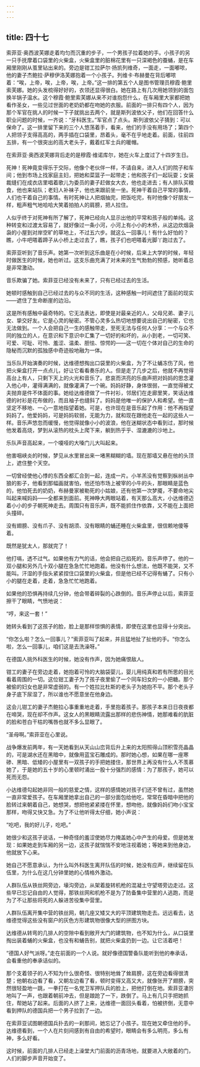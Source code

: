 ```yaml
---
---
---
```

title: 四十七
---



索菲亚·奥西波芙娜走着均匀而沉重的步子，一个男孩子拉着她的手。小孩子的另一只手抚摩着口袋里的火柴盒，火柴盒里的脏棉花里有一只深褐色的蚕蛹，是在车厢里刚刚从茧里钻出来的。旁边是钳工拉萨尔·扬凯列维奇，一面走，一面嘟哝，他的妻子杰鲍拉·萨穆伊洛芙娜抱着一个小孩子。列维卡·布赫曼在背后嘟哝着：“唉，上帝，唉，上帝，唉，上帝。”这一排的第五个人是图书管理员穆霞·鲍里索芙娜。她的头发梳得好好的，衣领还显得很白。她在路上有几次用她领到的面包换半锅子温水。这个穆霞·鲍里索芙娜从来不对谁抱怨什么，在车厢里大家都把她看作圣女，一些见过世面的老奶奶都在吻她的衣服。前面的一排只有四个人，因为那个军官在挑人的时候一下子就挑出去两个，就是斯列波依父子，他们在回答什么职业问题的时候，一齐说：“牙科医生。”军官点了点头。斯列波依父子猜到：可以保命了。这一排里留下来的三个人悠荡着手，看来，他们的手没有用场了；第四个人把领子支得高高的，两手插在口袋里，昂着头，毫不在乎地走着。前面，往前四五排，有一个很突出的高大老头子，戴着红军士兵的暖帽。

在索菲亚·奥西波芙娜背后走的是穆霞·维诺库尔，她在火车上度过了十四岁生日。

死神！死神竟变得乐于交际，他像个老伙伴一样，不请自来，进入人们的院子和车间；他到市场上找家庭主妇，把她和菜篮子一起带走；他和孩子们一起玩耍；女装裁缝们在成衣店里唱着歌儿为委员的妻子赶做女大衣，他也走进去；有人排队买粮食，他也来站队；老妇人补袜子，他也来跟前坐一坐。死神干着自己平常的事情，人们也干着自己的事情。有时死神让人把烟抽完，把饭吃完，有时他像个好朋友一样，粗声粗气地哈哈大笑着拍拍人的肩膀，把人拉住。

人似乎终于对死神有所了解了，死神已经向人显示出他的平常和孩子般的单纯。这种转变和过渡太容易了，就好像过一条小河，小河上有小小的木桥，从这边炊烟袅袅的小屋到对岸空旷的草地上，不过五六步。就这么一回事儿！有什么好怕的？瞧，小牛吧嗒着蹄子从小桥上走过去了，瞧，孩子们也吧嗒着光脚丫跑过去了。

索菲亚听到了音乐声。她第一次听到这乐曲是在小时候，后来上大学的时候，年轻时做医生的时候，她也听过。这支乐曲充满了对未来的生气勃勃的预感，她听着总是非常激动。

音乐欺骗了她。索菲亚已经没有未来了，只有已经过去的生活。

她顿时感触到自己已经过去的与众不同的生活，这种感触一时间遮住了面前的现实——遮住了生命断崖的边沿。

这是所有感触中最奇特的。它无法表达，即使是对最亲近的人，父母兄弟、妻子儿女、挚交好友。它是心灵的秘密。不管心灵多么热切地想要说出自己的秘密，它也无法做到。一个人会把自己一生的感触带走，至死无法与任何人分享：一个与众不同的独立的人，在意识和下意识中汇集了一切好的和坏的，从小到老，一切可笑、可爱、可耻、可怜、羞涩、温柔、胆怯、惊愕的——这一切在个体对自己的生命的隐秘而沉默的孤独感中奇迹般地融为一体。

当乐队开始演奏的时候，达维德想掏出口袋里的火柴盒，为了不让蛹冻伤了风，他把火柴盒打开一点点儿，好让它看看奏乐的人。但是走了几步之后，他就不再觉得高台上有人，只剩下天上的火光和音乐了。悲哀而洪亮的乐曲声把对妈妈的思念灌入他心中，灌得满满的，就像灌满了一个碗。妈妈好静，身体很弱，一直觉得被丈夫抛弃是件不体面的事。她给达维德做了一件衬衫，邻居们在走廊里笑，笑话达维德的衬衫是花布做的，而且袖子也缝斜了。妈妈是他唯一的保护人和希望。他一直坚定不移地、一心一意地指望着她。可是，也许现在是音乐起了作用：他不再指望妈妈了。他爱妈妈，可是妈妈软弱，无能为力，就和现在跟他走在一起的这些人一样。音乐声悠忽而缓慢，他觉得就像小小的波浪，他在迷糊状态中看到过，那时候他发着高烧，梦到从滚热的枕头上爬下来，躺到热乎乎、湿漉漉的沙地上。

乐队声音高起来，一个嗄哑的大嗓门儿大叫起来。

他害咽峡炎的时候，梦见从水里冒出来一堵黑糊糊的墙。现在那墙又悬在他的头顶上，遮住整个天空。

一切曾经使他心悸的东西全都汇合到一起，连成一片。小羊羔没有觉察到枞树丛中狼的影子，他看到那幅画就害怕，他还怕市场上被宰的小牛的头，那眼睛是蓝色的，他怕死去的奶奶，布赫曼家被勒死的小姑娘，还有他第一次梦魇，不要命地尖叫起来喊妈妈——全都来到面前。死神睁大两眼站着，有天那么高大，小达维德迈着小小的步子朝死神走去。周围只有音乐声，既不能抓住作依靠，又不能在上面把头撞碎。

没有翅膀、没有爪子、没有胡须、没有眼睛的蛹还睡在火柴盒里，很信赖地傻等着。

既然是犹太人，那就完了！

他打嗝，透不过气。如果他有力气的话，他会把自己掐死的。音乐声停了。他的一双小腿和另外几十双小腿在急急忙忙地跑着。他没有什么想法，他既不能哭，又不能叫。汗湿的手指头紧紧捏住口袋里的火柴盒，但是他已经不记得有蛹了。只有小小的腿在走着，走着，急急忙忙地跑着。

如果他的恐惧再持续几分钟，他会带着碎裂的心跌倒的。音乐声停止以后，索菲亚擦干了眼睛，气愤地说：

“哼，来这一套！”

她转头看到了这孩子的脸，脸上是那样惊惧的表情，即使在这里也显得十分突出。

“你怎么啦？怎么一回事儿？”索菲亚叫了起来，并且猛地扯了扯他的手。“你怎么啦，怎么一回事儿，咱们这是去洗澡呀。”

在德国人挑外科医生的时候，她没有作声，因为她痛恨敌人。

钳工的妻子在旁边走着，她抱着可怜的大脑袋婴儿，婴儿用纯真和若有所思的目光看着周围的一切。这位钳工妻子为了孩子夜里偷了一个同车妇女的一小把糖。那个被偷的妇女也是非常虚弱的。有一个姓拉比杜斯的老头子为她抱不平。那个老头子身子底下尿湿了，所以谁也不愿意坐在他身边。

这会儿钳工的妻子杰鲍拉心事重重地走着，手里抱着孩子。那孩子本来日日夜夜都在啼哭，现在却不作声。这女人的黑眼睛流露出那样的悲伤神情，她那难看的肮脏的脸和苍白干枯的嘴唇也就不多么显眼了。

“圣母啊。”索菲亚在心里说。

战争爆发前两年，有一天她看到从天山山峦背后升上来的太阳照得山顶积雪亮晶晶的，可是湖水还在黑暗中，就像用蓝宝石雕成的。那时她心想，如果在哪一座寒碜、黑暗、低矮的小屋里有一双孩子的手把她搂住，那世界上再没有什么人不羡慕她了，于是她的五十岁的心里顿时涌出一股十分强烈的感情：为了那孩子，她可以死而无怨。

小达维德勾起她非同一般的慈爱之情，这样的感情她对孩子们还不曾有过，虽然她一直非常爱孩子。在车厢里她拿出自己的一部分面包给他吃，常常在昏暗中把他的脸转过来朝着自己，她想哭，想把他紧紧搂在怀里，想吻他，就像妈妈们吻小宝宝那样，吻得又快又急。为了不让他听得太仔细，她小声说：

“吃吧，我的好儿子，吃吧。”

她很少和这孩子说话，一种奇怪的羞涩使她尽力掩盖她心中产生的母爱。但是她发现：如果她走到车厢的另一边，这孩子就惴惴不安地注视着她；等她来到他身边，他就放下心来。

她自己不愿意承认，为什么叫外科医生离开队伍的时候，她没有应声，继续留在队伍里，为什么在这几分钟里她的心情格外激动。

人群队伍从铁丝网旁边，壕沟旁边，从架着旋转机枪的混凝土守望塔旁边走过。这些早已忘记自由的人觉得，那铁丝网和机枪不是为了防备集中营里的人逃跑，而是为了不让那些将死的人躲进苦役集中营里。

人群队伍离开集中营的铁丝网，朝几座又矮又大的平顶建筑物走去。远远看去，达维德觉得这些没有窗户的灰色方形建筑物很像大型的拼图方块。

达维德从转弯的几排人的空隙中看到敞开大门的建筑物，也不知为什么，从口袋里掏出装着蛹的火柴盒，也没有和蛹告别，就把火柴盒扔到一边。让它活着吧！

“德国人好气派呀。”走在前面的一个人说。就好像德国警备队能听到他的奉承话，会看重他的奉承话似的。

那个支着领子的人不知为什么很奇怪、很特别地耸了耸肩膀，这在旁边看得很清楚；他朝右边看了看，又朝左边看了看，顿时变得又高又大，就像张开了翅膀，突然很轻盈地一跳，一拳打在一名党卫军押队兵的脸上，把他打倒在地。索菲亚凄厉地叫了一声，也跟着朝前冲去，但是踉跄了一下，跌倒了。马上有几只手把她抓住，帮她站了起来。后面的人挤了上来，达维德一面回头看着，怕被挤倒，无意中看到押队的德国兵把一个男子拉到了一边。

在索菲亚试图朝德国兵扑去的一刹那间，她忘记了小孩子。现在她又牵住他的手。达维德看到，一个人在片刻间感到有自由的希望时，眼睛会有多么明亮，多么有神，多么好看。

这时候，前面的几排人已经走上澡堂大门前面的沥青场地，就要进入大敞着的门，人们的脚步声音开始变了。